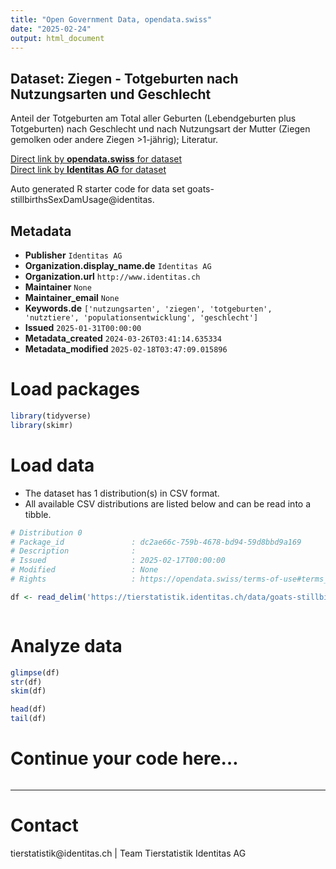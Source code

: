 ```yaml
---
title: "Open Government Data, opendata.swiss"
date: "2025-02-24"
output: html_document
---
```


## Dataset: Ziegen - Totgeburten nach Nutzungsarten und Geschlecht

Anteil der Totgeburten am Total aller Geburten (Lebendgeburten plus Totgeburten) nach Geschlecht und nach Nutzungsart der Mutter (Ziegen gemolken oder andere Ziegen >1-jährig); Literatur.

[Direct link by **opendata.swiss** for dataset](https://opendata.swiss/de/dataset/ziegen-totgeburten-nach-nutzungsarten-und-geschlecht)<br>
[Direct link by **Identitas AG** for dataset](https://tierstatistik.identitas.ch/)

Auto generated R starter code for data set goats-stillbirthsSexDamUsage@identitas.

## Metadata

- **Publisher** `Identitas AG`
- **Organization.display_name.de** `Identitas AG`
- **Organization.url** `http://www.identitas.ch`
- **Maintainer** `None`
- **Maintainer_email** `None`
- **Keywords.de** `['nutzungsarten', 'ziegen', 'totgeburten', 'nutztiere', 'populationsentwicklung', 'geschlecht']`
- **Issued** `2025-01-31T00:00:00`
- **Metadata_created** `2024-03-26T03:41:14.635334`
- **Metadata_modified** `2025-02-18T03:47:09.015896`


# Load packages

```r

library(tidyverse)
library(skimr)

```

# Load data

-   The dataset has 1 distribution(s) in CSV format.
-   All available CSV distributions are listed below and can be read into a tibble.

```r

# Distribution 0
# Package_id               : dc2ae66c-759b-4678-bd94-59d8bbd9a169
# Description              : 
# Issued                   : 2025-02-17T00:00:00
# Modified                 : None
# Rights                   : https://opendata.swiss/terms-of-use#terms_by

df <- read_delim('https://tierstatistik.identitas.ch/data/goats-stillbirthsSexDamUsage.csv')



```

# Analyze data

```r

glimpse(df)
str(df)
skim(df)

head(df)
tail(df)

```

# Continue your code here...

```r

```

------------------------------------------------------------------------

# Contact

tierstatistik@identitas.ch | Team Tierstatistik Identitas AG
